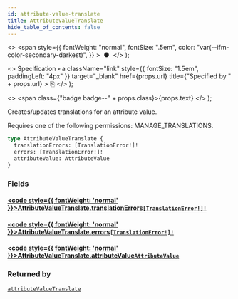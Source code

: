 ```yaml
---
id: attribute-value-translate
title: AttributeValueTranslate
hide_table_of_contents: false
---
```


  <>
    <span
      style={{
        fontWeight: "normal",
        fontSize: ".5em",
        color: "var(--ifm-color-secondary-darkest)",
      }}
    >
      &nbsp;●&nbsp;
    </span>
  </>
);

  <>
    Specification
    <a
      className="link"
      style={{ fontSize: "1.5em", paddingLeft: "4px" }}
      target="\_blank"
      href={props.url}
      title={"Specified by " + props.url}
    >
      ⎘
    </a>
  </>
);

  <>
    <span class={"badge badge--" + props.class}>{props.text}</span>
  </>
);

Creates/updates translations for an attribute value.

Requires one of the following permissions: MANAGE_TRANSLATIONS.

```graphql
type AttributeValueTranslate {
  translationErrors: [TranslationError!]!
  errors: [TranslationError!]!
  attributeValue: AttributeValue
}
```

### Fields

#### [<code style={{ fontWeight: 'normal' }}>AttributeValueTranslate.<b>translationErrors</b></code>](#)<Bullet />[`[TranslationError!]!`](../../../developer/api-reference/objects/translation-error) <Badge class="secondary" text="non-null"/> <Badge class="secondary" text="object"/>

>

#### [<code style={{ fontWeight: 'normal' }}>AttributeValueTranslate.<b>errors</b></code>](#)<Bullet />[`[TranslationError!]!`](../../../developer/api-reference/objects/translation-error) <Badge class="secondary" text="non-null"/> <Badge class="secondary" text="object"/>

>

#### [<code style={{ fontWeight: 'normal' }}>AttributeValueTranslate.<b>attributeValue</b></code>](#)<Bullet />[`AttributeValue`](../../../developer/api-reference/objects/attribute-value) <Badge class="secondary" text="object"/>

>

### Returned by

[`attributeValueTranslate`](../../../developer/api-reference/mutations/attribute-value-translate) <Badge class="secondary" text="mutation"/>
